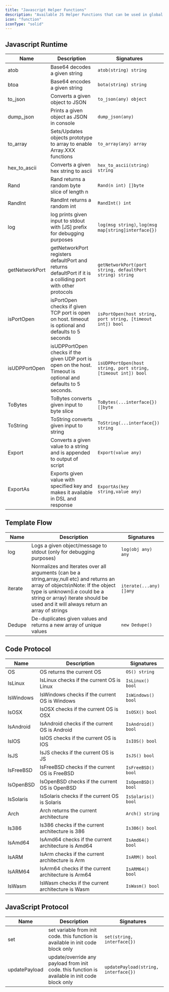 ```yaml
---
title: "Javascript Helper Functions"
description: "Available JS Helper Functions that can be used in global js runtime & protocol specific helpers."
icon: "function"
iconType: "solid"
---
```



## Javascript Runtime

| Name | Description | Signatures |
|------|-------------|------------|
| atob | Base64 decodes a given string | `atob(string) string` |
| btoa | Base64 encodes a given string | `bota(string) string` |
| to_json | Converts a given object to JSON | `to_json(any) object` |
| dump_json | Prints a given object as JSON in console | `dump_json(any)` |
| to_array | Sets/Updates objects prototype to array to enable Array.XXX functions | `to_array(any) array` |
| hex_to_ascii | Converts a given hex string to ascii | `hex_to_ascii(string) string` |
| Rand | Rand returns a random byte slice of length n | `Rand(n int) []byte` |
| RandInt | RandInt returns a random int | `RandInt() int` |
| log | log prints given input to stdout with [JS] prefix for debugging purposes  | `log(msg string)`, `log(msg map[string]interface{})` |
| getNetworkPort | getNetworkPort registers defaultPort and returns defaultPort if it is a colliding port with other protocols | `getNetworkPort(port string, defaultPort string) string` |
| isPortOpen | isPortOpen checks if given TCP port is open on host. timeout is optional and defaults to 5 seconds | `isPortOpen(host string, port string, [timeout int]) bool` |
| isUDPPortOpen | isUDPPortOpen checks if the given UDP port is open on the host. Timeout is optional and defaults to 5 seconds. | `isUDPPortOpen(host string, port string, [timeout int]) bool` |
| ToBytes | ToBytes converts given input to byte slice | `ToBytes(...interface{}) []byte` |
| ToString | ToString converts given input to string | `ToString(...interface{}) string` |
| Export | Converts a given value to a string and is appended to output of script | `Export(value any)` |
| ExportAs | Exports given value with specified key and makes it available in DSL and response | `ExportAs(key string,value any)` |

## Template Flow

| Name | Description | Signatures |
|------|-------------|------------|
| log | Logs a given object/message to stdout (only for debugging purposes) | `log(obj any) any` |
| iterate | Normalizes and Iterates over all arguments (can be a string,array,null etc) and returns an array of objects\nNote: If the object type is unknown(i.e could be a string or array) iterate should be used and it will always return an array of strings | `iterate(...any) []any` |
| Dedupe | De-duplicates given values and returns a new array of unique values | `new Dedupe()` |

## Code Protocol

| Name | Description | Signatures |
|------|-------------|------------|
| OS | OS returns the current OS | `OS() string` |
| IsLinux | IsLinux checks if the current OS is Linux | `IsLinux() bool` |
| IsWindows | IsWindows checks if the current OS is Windows | `IsWindows() bool` |
| IsOSX | IsOSX checks if the current OS is OSX | `IsOSX() bool` |
| IsAndroid | IsAndroid checks if the current OS is Android | `IsAndroid() bool` |
| IsIOS | IsIOS checks if the current OS is IOS | `IsIOS() bool` |
| IsJS | IsJS checks if the current OS is JS | `IsJS() bool` |
| IsFreeBSD | IsFreeBSD checks if the current OS is FreeBSD | `IsFreeBSD() bool` |
| IsOpenBSD | IsOpenBSD checks if the current OS is OpenBSD | `IsOpenBSD() bool` |
| IsSolaris | IsSolaris checks if the current OS is Solaris | `IsSolaris() bool` |
| Arch | Arch returns the current architecture | `Arch() string` |
| Is386 | Is386 checks if the current architecture is 386 | `Is386() bool` |
| IsAmd64 | IsAmd64 checks if the current architecture is Amd64 | `IsAmd64() bool` |
| IsARM | IsArm checks if the current architecture is Arm | `IsARM() bool` |
| IsARM64 | IsArm64 checks if the current architecture is Arm64 | `IsARM64() bool` |
| IsWasm | IsWasm checks if the current architecture is Wasm | `IsWasm() bool` |

## JavaScript Protocol

| Name | Description | Signatures |
|------|-------------|------------|
| set | set variable from init code. this function is available in init code block only | `set(string, interface{})` |
| updatePayload | update/override any payload from init code. this function is available in init code block only | `updatePayload(string, interface{})` |

